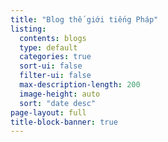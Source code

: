 ```yaml
---
title: "Blog thế giới tiếng Pháp"
listing:
  contents: blogs 
  type: default
  categories: true
  sort-ui: false
  filter-ui: false
  max-description-length: 200
  image-height: auto
  sort: "date desc"
page-layout: full
title-block-banner: true
---
```

